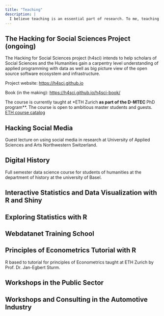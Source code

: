 ```yaml
---
title: "Teaching"
description: |
  I believe teaching is an essential part of research. To me, teaching is so much more than 'just' onboarding the next generation of researchers. Interaction with learners adds an extra perspective for instructors and helps scholars to communicate better. I am thankful for the great output *and* input I've received through my courses and workshops and enjoy teaching a lot. Though not a fulltime lecturer, I try to teach workshop or course every semester (or at least every year). 
---
```



## The Hacking for Social Sciences Project (ongoing)

The Hacking for Social Sciences project (h4sci) intends to help scholars of Social Sciences and the Humanities gain a carpentry level understanding of applied programming with data as well as big picture view of the open source software ecosystem and infrastructure.

Project website: [https://h4sci.github.io](https://h4sci.github.io)

Book (in the making): [https://h4sci.github.io/h4sci-book/](https://h4sci.github.io/h4sci-book/)

The course is currently taught at *ETH Zurich** as part of the D-MTEC **PhD program**. The course is open to ambitious master students and guests. [ETH course catalog](http://www.vvz.ethz.ch/Vorlesungsverzeichnis/lerneinheit.view?semkez=2021W&ansicht=KATALOGDATEN&lerneinheitId=146390&lang=en)

## Hacking Social Media 

Guest lecture on using social media in research at University of Applied Sciences and Arts Northwestern Switzerland.


## Digital History

Full semester data science course for students of humanities at the department of history at the university of Basel. 

## Interactive Statistics and Data Visualization with R and Shiny


## Exploring Statistics with R


## Webdatanet Training School 


## Principles of Econometrics Tutorial with R

R based to tutorial for principles of Econometrics taught at ETH Zurich by Prof. Dr. Jan-Egbert Sturm.


## Workshops in the Public Sector



## Workshops and Consulting in the Automotive Industry 












